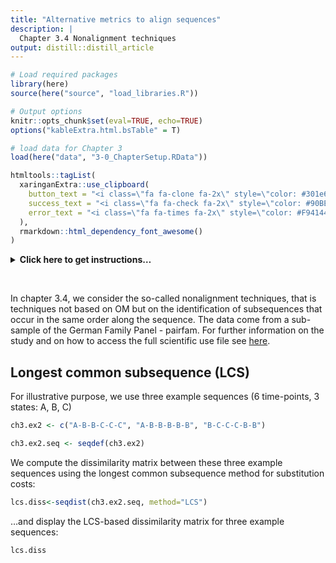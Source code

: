```yaml
---
title: "Alternative metrics to align sequences"
description: |
  Chapter 3.4 Nonalignment techniques
output: distill::distill_article
---
```


```r

# Load required packages
library(here)
source(here("source", "load_libraries.R"))

# Output options
knitr::opts_chunk$set(eval=TRUE, echo=TRUE)
options("kableExtra.html.bsTable" = T)

# load data for Chapter 3
load(here("data", "3-0_ChapterSetup.RData"))

```


```r
htmltools::tagList(
  xaringanExtra::use_clipboard(
    button_text = "<i class=\"fa fa-clone fa-2x\" style=\"color: #301e64\"></i>",
    success_text = "<i class=\"fa fa-check fa-2x\" style=\"color: #90BE6D\"></i>",
    error_text = "<i class=\"fa fa-times fa-2x\" style=\"color: #F94144\"></i>"
  ),
  rmarkdown::html_dependency_font_awesome()
)
```



<details><summary>**Click here to get instructions...**</summary>

- Please download and unzip the replication files for Chapter 3
([`r fontawesome::fa("far fa-file-archive")` Chapter03.zip](source/Chapter03.zip)). 
- Read `readme.html` and run `3-0_ChapterSetup.R`. This will create `3-0_ChapterSetup.RData` in the sub folder `data/R`. This file contains the data required to produce the plots shown below. 
- You also have to add the function `legend_large_box` to your environment in order to render the tweaked version of the legend described below. You find this file in the `source` folder of the unzipped Chapter 3 archive.
- We also recommend to load the libraries listed in Chapter 3's `LoadInstallPackages.R`

```r
# assuming you are working within .Rproj environment
library(here)

# install (if necessary) and load other required packages
source(here("source", "LoadInstallPackages.R"))

# load environment generated in "3-0_ChapterSetup.R"
load(here("data", "R", "3-0_ChapterSetup.RData"))

```
</details>

\


In chapter 3.4, we consider the so-called nonalignment techniques, that is techniques not based on OM but on the identification of subsequences that occur in the same order along the sequence. The data come from a sub-sample of the German Family Panel - pairfam. For further information on the study and on how to access the full scientific use file see [here](https://www.pairfam.de/en/){target="_blank"}.


## Longest common subsequence (LCS)

For illustrative purpose, we use three example sequences (6 time-points, 3 states: A, B, C)

```r
ch3.ex2 <- c("A-B-B-C-C-C", "A-B-B-B-B-B", "B-C-C-C-B-B")

ch3.ex2.seq <- seqdef(ch3.ex2)
```

We compute the dissimilarity matrix between these three example sequences using the longest common subsequence method for substitution costs: 

```r
lcs.diss<-seqdist(ch3.ex2.seq, method="LCS")
```

...and display the LCS-based dissimilarity matrix for three example sequences:

```r
lcs.diss
```



